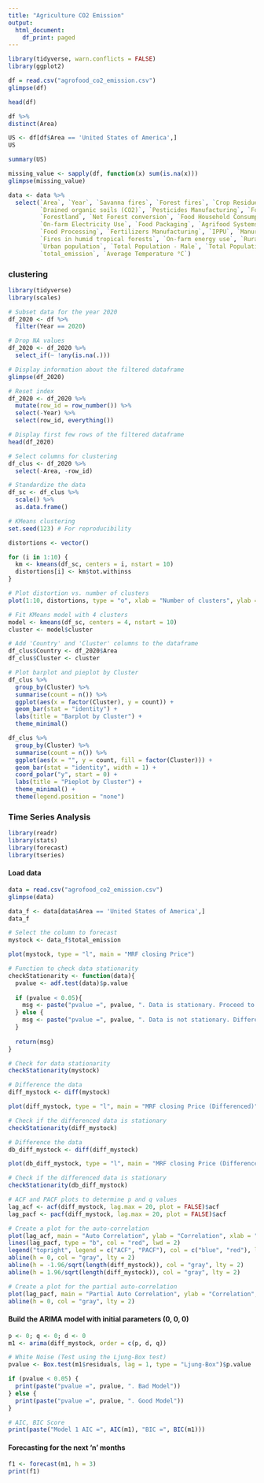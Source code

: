 ```yaml
---
title: "Agriculture CO2 Emission"
output:
  html_document:
    df_print: paged
---
```


```r
library(tidyverse, warn.conflicts = FALSE)
library(ggplot2)

```

```r
df = read.csv("agrofood_co2_emission.csv")
glimpse(df)
```

```r
head(df)
```

```r
df %>%
distinct(Area)
```

```r
US <- df[df$Area == 'United States of America',]
US
```

```r
summary(US)
```
```r
missing_value <- sapply(df, function(x) sum(is.na(x)))
glimpse(missing_value)

```





```r
data <- data %>%
  select(`Area`, `Year`, `Savanna fires`, `Forest fires`, `Crop Residues`, `Rice Cultivation`,
         `Drained organic soils (CO2)`, `Pesticides Manufacturing`, `Food Transport`, 
         `Forestland`, `Net Forest conversion`, `Food Household Consumption`, `Food Retail`, 
         `On-farm Electricity Use`, `Food Packaging`, `Agrifood Systems Waste Disposal`, 
         `Food Processing`, `Fertilizers Manufacturing`, `IPPU`, `Manure Management`, 
         `Fires in humid tropical forests`, `On-farm energy use`, `Rural population`, 
         `Urban population`, `Total Population - Male`, `Total Population - Female`, 
         `total_emission`, `Average Temperature °C`)
```












### clustering


```r
library(tidyverse)
library(scales) 
```



```r
# Subset data for the year 2020
df_2020 <- df %>%
  filter(Year == 2020)
```


```r
# Drop NA values
df_2020 <- df_2020 %>%
  select_if(~ !any(is.na(.)))

```


```r
# Display information about the filtered dataframe
glimpse(df_2020)
```



```r
# Reset index
df_2020 <- df_2020 %>%
  mutate(row_id = row_number()) %>%
  select(-Year) %>%
  select(row_id, everything())
```



```r
# Display first few rows of the filtered dataframe
head(df_2020)
```


```r
# Select columns for clustering
df_clus <- df_2020 %>%
  select(-Area, -row_id)
```



```r
# Standardize the data
df_sc <- df_clus %>%
  scale() %>%
  as.data.frame()

```


```r
# KMeans clustering
set.seed(123) # For reproducibility

distortions <- vector()

for (i in 1:10) {
  km <- kmeans(df_sc, centers = i, nstart = 10)
  distortions[i] <- km$tot.withinss
}
```



```r
# Plot distortion vs. number of clusters
plot(1:10, distortions, type = "o", xlab = "Number of clusters", ylab = "Distortion")


```


```r
# Fit KMeans model with 4 clusters
model <- kmeans(df_sc, centers = 4, nstart = 10)
cluster <- model$cluster

```




```r
# Add 'Country' and 'Cluster' columns to the dataframe
df_clus$Country <- df_2020$Area
df_clus$Cluster <- cluster
```



```r

# Plot barplot and pieplot by Cluster
df_clus %>%
  group_by(Cluster) %>%
  summarise(count = n()) %>%
  ggplot(aes(x = factor(Cluster), y = count)) +
  geom_bar(stat = "identity") +
  labs(title = "Barplot by Cluster") +
  theme_minimal()
```


```r
df_clus %>%
  group_by(Cluster) %>%
  summarise(count = n()) %>%
  ggplot(aes(x = "", y = count, fill = factor(Cluster))) +
  geom_bar(stat = "identity", width = 1) +
  coord_polar("y", start = 0) +
  labs(title = "Pieplot by Cluster") +
  theme_minimal() +
  theme(legend.position = "none")
```


### Time Series Analysis


```r
library(readr)
library(stats)
library(forecast)
library(tseries)
```

#### Load data
```r

data = read.csv("agrofood_co2_emission.csv")
glimpse(data)
```




```r
data_f <- data[data$Area == 'United States of America',]
data_f
```



```r
# Select the column to forecast
mystock <- data_f$total_emission

plot(mystock, type = "l", main = "MRF closing Price")

```




```r
# Function to check data stationarity
checkStationarity <- function(data){
  pvalue <- adf.test(data)$p.value
  
  if (pvalue < 0.05){
    msg <- paste("pvalue =", pvalue, ". Data is stationary. Proceed to model building")
  } else {
    msg <- paste("pvalue =", pvalue, ". Data is not stationary. Difference the data before model building")
  }
  
  return(msg)
}
```


```r
# Check for data stationarity
checkStationarity(mystock)
```



```r
# Difference the data
diff_mystock <- diff(mystock)

plot(diff_mystock, type = "l", main = "MRF closing Price (Differenced)")
```


```r
# Check if the differenced data is stationary
checkStationarity(diff_mystock)

```






```r
# Difference the data
db_diff_mystock <- diff(diff_mystock)

plot(db_diff_mystock, type = "l", main = "MRF closing Price (Differenced)")
```



```r
# Check if the differenced data is stationary
checkStationarity(db_diff_mystock)

```



```r
# ACF and PACF plots to determine p and q values
lag_acf <- acf(diff_mystock, lag.max = 20, plot = FALSE)$acf
lag_pacf <- pacf(diff_mystock, lag.max = 20, plot = FALSE)$acf

```

```r

# Create a plot for the auto-correlation
plot(lag_acf, main = "Auto Correlation", ylab = "Correlation", xlab = "Lag", type = "b", col = "blue", lwd = 2)
lines(lag_pacf, type = "b", col = "red", lwd = 2)
legend("topright", legend = c("ACF", "PACF"), col = c("blue", "red"), lwd = 2)
abline(h = 0, col = "gray", lty = 2)
abline(h = -1.96/sqrt(length(diff_mystock)), col = "gray", lty = 2)
abline(h = 1.96/sqrt(length(diff_mystock)), col = "gray", lty = 2)


```



```r
# Create a plot for the partial auto-correlation
plot(lag_pacf, main = "Partial Auto Correlation", ylab = "Correlation", xlab = "Lag", type = "b", col = "red", lwd = 2)
abline(h = 0, col = "gray", lty = 2)
```


#### Build the ARIMA model with initial parameters (0, 0, 0)

```r
p <- 0; q <- 0; d <- 0
m1 <- arima(diff_mystock, order = c(p, d, q))
```


```r
# White Noise (Test using the Ljung-Box test)
pvalue <- Box.test(m1$residuals, lag = 1, type = "Ljung-Box")$p.value

if (pvalue < 0.05) {
  print(paste("pvalue =", pvalue, ". Bad Model"))
} else {
  print(paste("pvalue =", pvalue, ". Good Model"))
}
```

```r
# AIC, BIC Score
print(paste("Model 1 AIC =", AIC(m1), "BIC =", BIC(m1)))
```

#### Forecasting for the next 'n' months

```r
f1 <- forecast(m1, h = 3)
print(f1)
```











